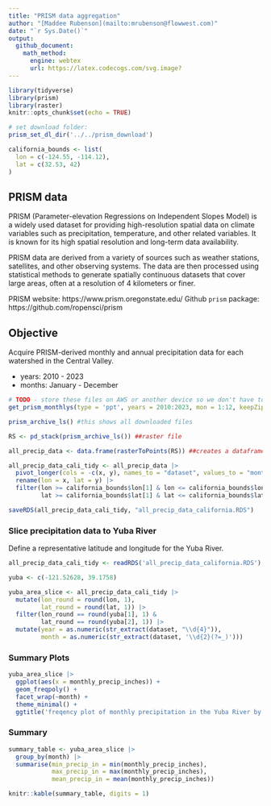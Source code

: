 ```yaml
---
title: "PRISM data aggregation"
author: "[Maddee Rubenson](mailto:mrubenson@flowwest.com)"
date: "`r Sys.Date()`"
output: 
  github_document:
    math_method:
      engine: webtex
      url: https://latex.codecogs.com/svg.image?
---
```


```r
library(tidyverse)
library(prism)
library(raster)
knitr::opts_chunk$set(echo = TRUE)

# set download folder:
prism_set_dl_dir('../../prism_download')

california_bounds <- list(
  lon = c(-124.55, -114.12),
  lat = c(32.53, 42)
)
```

## PRISM data 

PRISM (Parameter-elevation Regressions on Independent Slopes Model) is a widely used dataset for providing high-resolution spatial data on climate variables such as precipitation, temperature, and other related variables. It is known for its high spatial resolution and long-term data availability.

PRISM data are derived from a variety of sources such as weather stations, satellites, and other observing systems. The data are then processed using statistical methods to generate spatially continuous datasets that cover large areas, often at a resolution of 4 kilometers or finer.

PRISM website: https://www.prism.oregonstate.edu/
Github `prism` package: https://github.com/ropensci/prism

## Objective 

Acquire PRISM-derived monthly and annual precipitation data for each watershed in the Central Valley. 

* years: 2010 - 2023
* months: January - December 

```r
# TODO - store these files on AWS or another device so we don't have to download them onto our personal computers every time
get_prism_monthlys(type = 'ppt', years = 2010:2023, mon = 1:12, keepZip = TRUE)

prism_archive_ls() #this shows all downloaded files

RS <- pd_stack(prism_archive_ls()) ##raster file

all_precip_data <- data.frame(rasterToPoints(RS)) ##creates a dataframe of points

all_precip_data_cali_tidy <- all_precip_data |>
  pivot_longer(cols = -c(x, y), names_to = "dataset", values_to = "monthly_precip_inches") |>
  rename(lon = x, lat = y) |>
  filter(lon >= california_bounds$lon[1] & lon <= california_bounds$lon[2] &
         lat >= california_bounds$lat[1] & lat <= california_bounds$lat[2]) 

saveRDS(all_precip_data_cali_tidy, "all_precip_data_california.RDS")

```

### Slice precipitation data to Yuba River 

Define a representative latitude and longitude for the Yuba River. 

```r
all_precip_data_cali_tidy <- readRDS('all_precip_data_california.RDS')
```

```r
yuba <- c(-121.52628, 39.1758)

yuba_area_slice <- all_precip_data_cali_tidy |>
  mutate(lon_round = round(lon, 1),
         lat_round = round(lat, 1)) |>
  filter(lon_round == round(yuba[1], 1) &
         lat_round == round(yuba[2], 1)) |>
  mutate(year = as.numeric(str_extract(dataset, "\\d{4}")),
         month = as.numeric(str_extract(dataset, '\\d{2}(?=_)')))
```


### Summary Plots

```r

yuba_area_slice |>
  ggplot(aes(x = monthly_precip_inches)) +
  geom_freqpoly() +
  facet_wrap(~month) +
  theme_minimal() +
  ggtitle('freqency plot of monthly precipitation in the Yuba River by month')

```

### Summary

```r
summary_table <- yuba_area_slice |> 
  group_by(month) |> 
  summarise(min_precip_in = min(monthly_precip_inches),
            max_precip_in = max(monthly_precip_inches),
            mean_precip_in = mean(monthly_precip_inches)) 

knitr::kable(summary_table, digits = 1)

```
